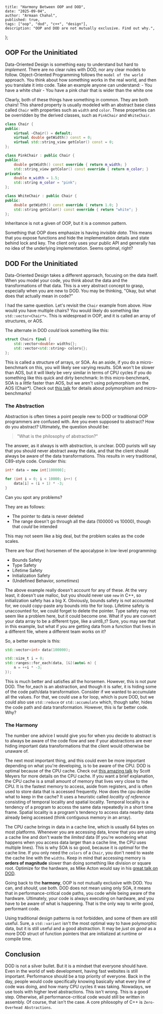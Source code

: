     title: "Harmony Between OOP and DOD",
    date: "2025-09-04",
    author: "Armaan Chahal",
    published: true,
    tags: ["oop", "dod", "c++", "design"],
    description: "OOP and DOD are not mutually exclusive. Find out why.",
};


## OOP For the Uninitiated

Data-Oriented Design is something easy to understand but hard to _implement_. There are no clear rules with DOD, nor any clear models to follow.
Object-Oriented Programming follows the `model of the world` approach. You think about how something works in the real world,
and then you translate it into code. Take an example anyone can understand:
    - You have a white chair
    - You have a pink chair that is wider than the white one

Clearly, both of these things have something in common. They are both chairs!
This shared property is usually modeled with an abstract base class called `Chair` with properties such as `width` and `color`.
These properties can be overridden by the derived classes, such as `PinkChair` and `WhiteChair`.

```c++
class Chair {
public:
    virtual ~Chair() = default;
    virtual double getWidth() const = 0;
    virtual std::string_view getColor() const = 0;
};

class PinkChair : public Chair {
public:
    double getWidth() const override { return m_width; }
    std::string_view getColor() const override { return m_color; }
private:
    double m_width = 1.5;
    std::string m_color = "pink";
};

class WhiteChair : public Chair {
public:
    double getWidth() const override { return 1.0; }
    std::string getColor() const override { return "white"; }
};
```

Inheritance is not a given of OOP, but it is a common pattern.

Something that OOP does emphasize is having _invisible data_.
This means that you expose functions and hide the implementation details and state behind lock and key.
The client only uses your public API and generally has no idea of the underlying implementation.
Seems optimal, right?

## DOD For the Uninitiated

Data-Oriented Design takes a different approach, focusing on the data itself.
When you model your code, you think about the data and the transformations of that data.
This is a very abstract concept to grasp, especially when you are new to DOD.
You may be thinking, "Okay, but what does that actually mean in code?"

I had the same question. Let's revisit the `Chair` example from above.
How would you have multiple chairs? You would likely do something like `std::vector<Chair*>`.
This is widespread in OOP, and it is called an array of structures, or AOS.

The alternate in DOD _could_ look something like this:
```c++
struct Chairs final {
    std::vector<double> widths{};
    std::vector<std::string> colors{};
};
```


This is called a structure of arrays, or SOA.
As an aside, if you do a micro-benchmark on this, you will likely see varying results.
SOA won't be slower than AOS, but it will likely be very similar in terms of CPU cycles if you do something like this quick and dirty benchmark:
<MdxImage src={microBenchmarkSOAAOS} alt="Quick Bench SOA vs AOS" width={1423} height={819} />
In this micro-benchmark, SOA is a _little_ faster than AOS, but we aren't using polymorphism on the AOS (Chair*).
Check out [this talk](https://youtu.be/i5MAXAxp_Tw?si=e-fTGH6gZjEhxTi) for details about polymorphism and micro-benchmarks!

### The Abstraction

Abstraction is often times a point people new to DOD or traditional OOP programmers are confused with.
Are you even supposed to abstract? How do you abstract? Ultimately, the question should be:

> "What is the philosophy of abstraction?"

The answer, as it always is with abstraction, is unclear. DOD purists will say that you should never abstract away the data,
and that the client should always be aware of the data transformations. This results in very traditional, C89-style code. Consider this:

```c++
int* data = new int[100000];

for (int i = 0; i < 10000; i++) {
    data[i] = (i + 1) * -3;
}
```

Can you spot any problems?

They are as follows:

- The pointer to data is never deleted
- The range doesn't go through all the data (100000 vs 10000), though that _could_ be intended

This may not seem like a big deal, but the problem scales as the code scales.

There are four (five) horsemen of the apocalypse in low-level programming:

- Bounds Safety
- Type Safety
- Lifetime Safety
- Initialization Safety
- (Undefined Behavior, _sometimes_)


The above example really doesn't account for any of these. At the very least, it doesn't use malloc, but you should never use `new` in C++, so initialization safety has a big X.
Obviously, bounds safety is not accounted for, we could copy-paste any bounds into the for loop. Lifetime safety is unaccounted for, we could forget to delete the pointer.
Type safety may not seem like a problem here, but it could become one. What if you are convert your data array to be a different type, like a uint8_t?
Sure, you may see that in this example, but what if you are getting data from a function that lives in a different file, where a different team works on it?

So, a better example is this:

```c++
std::vector<int> data(100000);

std::size_t i = 0;
std::ranges::for_each(data, [&](auto& n) {
    n = ++i * -3;
});
```

This is much better and satisfies all the horsemen. However, this is not _pure_ DOD. The for_each is an abstraction,
and though it is safer, it is hiding some of the code path/data transformation.
Consider if we wanted to accumulate all the values. For that, we could use a for loop, which is pure DOD,
but we could also use `std::reduce` or `std::accumulate` which, though safer, hides the code path and data transformation.
However, this is far better code. Why?

### The Harmony

The number one advice I would give you for when you decide to abstract is to always be aware of the code flow and see if your
abstractions are ever hiding important data transformations that the client would otherwise be unaware of.

The next most important thing, and this could even be more important depending on what you're developing, is to be aware of the CPU.
DOD is optimal because of the CPU cache. Check out [this amazing talk](https://www.youtube.com/watch?v=WDIkqP4JbkE) by Scott Meyers for more details on the CPU cache.
If you want a brief explanation, the CPU cache is a small amount of memory that lives very close to the CPU.
It is the fastest memory to access, aside from registers, and is often used to store data that is accessed frequently.
How does the cpu decide what to keep in the cache? It uses a heuristic called _locality of reference_ consisting of temporal locality and spatial locality.
Temporal locality is a tendency of a program to access the same data repeatedly in a short time frame.
Spatial locality is a program's tendency to access data nearby data already being accessed (think contiguous memory in an array).

The CPU cache brings in data in a cache line, which is usually 64 bytes on most platforms. Whenever you are accessing data,
know that you are using a cache line and don't waste the _limited_ data (If you're wondering what happens when you access data larger than a cache line, the CPU uses multiple lines).
This is why SOA is so good, because it is _optimal_ for the cache line. If you only need the `colors` of a `Chair`, you don't need to waste the cache line with the `widths`.
Keep in mind that accessing memory is **orders of magnitude** slower than doing something like division or square root.
Optimize for the hardware, as Mike Acton would say in his [great talk on DOD](https://www.youtube.com/watch?v=rX0ItVEVjHc).


Going back to the **harmony**, OOP is not mutually exclusive with DOD.
You can, and _should_, use both. DOD does not mean using only SOA, it means that in performance-critical code paths, you
code while being aware of the hardware. Ultimately, your code is always executing on hardware, and you have to be aware of what is happening.
That is the only way to write good, performant code.

Using traditional design patterns is not forbidden, and some of them are still useful. Sure, a `std::variant` isn't the most optimal way to have polymorphic data,
but it is still useful and a good abstraction. It may be _just as good_ as a more DOD struct of function pointers that are initialized at runtime or compile time.

## Conclusion

DOD is not a silver bullet. But it is a mindset that everyone should have. Even in the world of web development,
having fast websites is still important. Performance should be a top priority of everyone.
Back in the day, people would code specifically knowing basically what every line of code was doing, and how many CPU cycles it was taking.
Nowadays, we use tools with higher level abstractions. This isn't wrong. This is a good step. Otherwise, all performance-critical code would still be written in assembly.
Of course, that isn't the case. A core philosophy of C++ is `Zero-Overhead Abstractions`.

<Giscus className="mt-16 border-t border-gray-600/25 pt-8"/>
